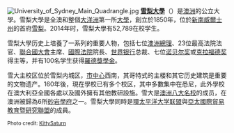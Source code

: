 {{noteTA|G1=地名|G2=国家|1=zh-cn:悉大;zh-tw:雪大;zh-hk:悉大;|2=zh-cn:悉尼大学;zh-tw:雪梨大學;zh-hk:悉尼大學;}}[[File:University_of_Sydney_Main_Quadrangle.jpg|center]]
'''[[雪梨大學|雪梨大學]]'''（{{lang|en|'''University of Sydney'''}}）是[[澳洲|澳洲]]的公立大學。雪梨大學是全澳和整個[[大洋洲|大洋洲]]第一所[[大學|大學]]，創立於1850年，位於[[新南威爾士州|新南威爾士州]]的首府[[悉尼|雪梨]]。2014年时，雪梨大學有52,789在校学生。

雪梨大學历史上培養了一系列的重要人物，包括七位[[澳洲總理|澳洲總理]]、23位最高法院法官、[[聯合國大會|聯合國大會]]主席、[[國際法院|國際法院]]院長、[[世界银行|世界银行]]总裁、七位[[诺贝尔奖|诺贝尔奖]]或[[克拉福德奖|克拉福德奖]]得主等，并有100名学生获得[[羅德獎學金|羅德獎學金]]。

雪大主校区位於雪梨内城区，[[中心商務區|市中心]]西南，其哥特式的主楼和其它历史建筑是重要的文物遗产。160年後，現在學校已有多个校区，其中多數集中在悉尼，此外學校在澳大利亞全國各處以及國外擁有其他教研設施。雪大是[[澳洲八大名校|澳洲八大名校]]的成员，在澳洲被歸為6所[[砂岩學府|砂岩學府]]之一。雪梨大學同時是[[環太平洋大学联盟|環太平洋大学联盟]]與[[亞太國際貿易教育暨研究聯盟|亞太國際貿易教育暨研究聯盟]]的成員。

<small>Photo credit: [[:en:User:KittySaturn|KittySaturn]]</small><br>